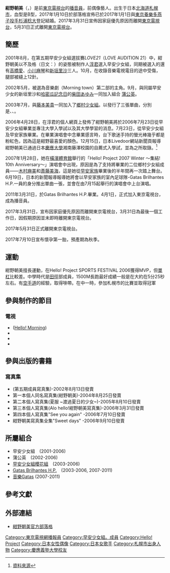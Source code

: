 {{blpsources|time=2020-12-01}}
{{藝人
|姓名 = 紺野朝美
|類型 = 節目主持
|圖片 = 
|圖片簡介 = 
|外文名 = {{lang|ja|紺野あさ美}}
|外文 = ja
|羅馬拼音 = Konno Asami
|英文名 =
|綽號 = 
|其他藝名 = 
|國籍 = {{JPN}}
|民族 = 
|籍貫 = 
|出生日期 = {{Birth date and age|1987|5|7}}
|出生地 = {{JPN}}[[北海道|北海道]][[札幌市|札幌市]]
|逝世日期 = 
|逝世地點 = 
|職業 = [[播報員|播報員]]、[[演員|演員]]、[[歌手|歌手]]
|語言 = [[日語|日語]]
|教育程度 = [[慶應大學|慶應大學]]環境情報學部[[學士|學士]]
|宗教信仰 = 
|音樂類型 = [[日本流行音樂|日本流行音樂]]
|演奏樂器 = 
|出身地 = {{JPN}}[[東京|東京]]
|出道作 = 
|出道日期 = 2001年8月26日
|代表作 =
|活躍年代 = 2001至2017
|唱片公司 =
|經紀公司 = [[UFG#UP-FRONT_AGENCY|UP-FRONT AGENCY Co., Ltd.]](舊所屬)
|相關團體 = [[早安少女組|早安少女組]]、[[音樂Gatas|音樂Gatas]]
|配偶 = [[杉浦稔大|杉浦稔大]]（2017年－）
}}
{{japanese|紺野 あさ美|kana=こんの あさみ|romaji=Konno Asami}}
'''紺野朝美'''（{{lang-ja|紺野 あさ美}}，{{bd|1987年|5月7日|||catIdx=Konno, Asami}}）是前[[東京電視台|東京電視台]]的[[播音員|播音員]]，前偶像藝人。出生于日本[[北海道|北海道]][[札幌市|札幌市]]，血型是B型，2017年1月10日於部落格宣佈已於2017年1月1日與[[東京養樂多燕子|東京養樂多燕子]][[投手|投手]][[杉浦稔大|杉浦稔大]]登記結婚。2017年3月31日宣佈因家庭優先原因而離開[[東京電視台|東京電視台]]，5月31日正式離開[[東京電視台|東京電視台]]。

==簡歷== 	 
2001年8月，在第五期早安少女組選拔賽''LOVE{{lang|ja|オーディション}}21''（LOVE AUDITION 21）中，紺野朝美以不及格（日文：{{lang|ja|赤點}}）的姿態被制作人[[淳君|淳君]]選入早安少女組，同期被選入的還有[[高橋愛|高橋愛]]、[[小川麻琴|小川麻琴]]和[[新垣里沙|新垣里沙]]三人。10月，在收錄音樂電視電目''{{lang|ja|うたばん}}''的途中受傷，腿部被縫上12針。

2002年5月，被選為音樂劇''{{lang|ja|モーニング・タウン}}''（Morning town）第二部的主角。9月，與同屬早安少女的新垣里沙和[[哈密瓜記念日|哈密瓜記念日]]的[[柴田あゆみ|柴田あゆみ]]一同加入組合 [[蒲公英_(日本歌唱組合)|蒲公英]]。

2003年7月，與[[藤本美貴|藤本美貴]]一同加入了[[鄉村少女組|鄉村少女組]]。以{{lang|ja|カントリー娘。に紺野と藤本（モーニング娘。）}}發行了三張單曲，分別是{{lang|ja|浮氣なハニーパイ}}、{{lang|ja|先輩～LOVE AGAIN～}}、{{lang|ja|シャイニング 愛しき貴方}}。
		 
2006年4月28日，在淳君的個人網頁上發佈了紺野朝美將於2006年7月23日從早安少女組畢業並專注大學入學試以及其大學學習的消息。7月23日，從早安少女組及早安家族畢業。在畢業演唱會中念畢業感言時，台下歌迷手持的螢光棒幾乎都是粉紅色，因為這是紺野最喜愛的顏色。12月15日，日本Livedoor網站新聞頁報導紺野朝美已通過日本[[慶應大學|慶應大學]]湘南藤澤校園的自薦式入學試，並為之所取錄。<ref>[http://news.livedoor.com/webapp/journal/cid__2862780/detail?rd 資料來源]</ref>

2007年1月28日，她在[[橫濱體育館|橫濱體育館]]舉行的「Hello! Project 2007 Winter ～集結! 10th Anniversary～」演唱會中出現，原因是為了支持將畢業的二位鄉村少女組成員——[[木村麻美|木村麻美]]和[[斎藤美海|斎藤美海]]，這是她從[[早安家族|早安家族]]畢業後的半年間再一次踏上舞台。6月19日，日本的新聞報導報導她將會以早安家族的室內足球隊-Gatas Brilhantes H.P.一員的身分推出單曲{{lang|ja|鳴り始めた恋のBell}}一張，並會在由7月15起舉行的{{lang|ja|Hello! Project 2007 Summer 10th アニバーサリー大感謝祭 ～ハロ☆プロ夏祭り～}}演唱會中上台演唱。

2011年3月31日，於Gatas Brilhantes H.P.畢業。4月1日，正式加入東京電視台，成為播音員。

2017年3月31日，宣布因家庭優先原因而離開東京電視台，3月31日為最後一個工作日，因假期原因並未即時離開東京電視台。

2017年5月31日正式離開東京電視台。

2017年7月10日宣布懷孕第一胎，預產期為秋季。

==運動==
紺野朝美擅長運動，在Hello! Project SPORTS FESTIVAL 2006獲得MVP，但[[單杠|單杠]]比較差。中學時代是[[田徑|田徑]]部成員，1500M長跑最好成績一般是在大約在5分25秒左右。有[[空手道|空手道]]的經驗，取得啡帶。在中一時，參加札幌市的比賽並取得冠軍

==參與制作的節目== 	 
===電視=== 	 
* ''{{lang|ja|ハロー!モーニング。}}''([[Hello!_Morning|Hello! Morning]])
* ''{{lang|ja|それゆけ!ゴロッキーズ}}''	 
* ''{{lang|ja|二人ゴト}}'' 	 
* ''{{lang|ja|娘DOKYU!}}'' 

==參與出版的書籍== 	 
===寫真集=== 	 
*  ''{{lang|ja|5期メンバー写真集}}''(第五期成員寫真集)-2002年8月13日發賣 	 
* 第一本個人同名寫真集''{{lang|ja|紺野あさ美}}''(紺野朝美)-2004年8月25日發賣 	 
* 第二本個人寫真集''{{lang|ja|なつふく ～夏を過ごす少女～}}''(夏服 ~渡過夏日的少女~)-2005年8月10日發賣 	 
* 第三本個人寫真集''{{lang|ja|アロハロ！紺野あさ美写真集}}''(Alo hello!紺野朝美寫真集)-2006年3月31日發賣
* 第四本個人寫真集"See you again" -2006年7月10日發賣
* 紺野朝美寫真集全集"Sweet days" -2006年9月10日發賣

==所屬組合== 	 
* 早安少女組　(2001-2006) 
* 蒲公英　(2002-2006) 	 
* [[早安少女組櫻花組|早安少女組櫻花組]]　(2003-2006) 
* [[Gatas_Brilhantes_H.P.|Gatas Brilhantes H.P.]]　(2003-2006, 2007-2011) 
* [[音樂Gatas|音樂Gatas]] (2007-2011)
 		
==參考文獻==
<references/>

== 外部連結 ==
* [https://web.archive.org/web/20110416074829/http://ablog.tv-tokyo.co.jp/konnoasami/index.html 紺野朝美官方部落格] {{ja}}

{{東京電視台主播}} 
{{早安少女組}}
{{早安家族}} 

{{Authority control}}
{{DEFAULTSORT:Konno, Asami}}
[[Category:東京電視網播報員|Category:東京電視網播報員]]
[[Category:早安少女組。成員|Category:早安少女組。成員]]
[[Category:Hello!_Project|Category:Hello! Project]]
[[Category:日本女性偶像|Category:日本女性偶像]]	 
[[Category:日本女歌手|Category:日本女歌手]]
[[Category:札幌市出身人物|Category:札幌市出身人物]]
[[Category:慶應義塾大學校友|Category:慶應義塾大學校友]]